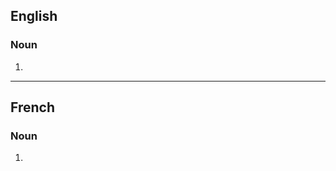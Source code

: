 {{also|Limousines}}

==English==

===Noun===
{{head|en|noun plural form}}

# {{plural of|limousine|lang=en}}

----

==French==

===Noun===
{{head|fr|noun plural form|g=?}}

# {{plural of|limousine|lang=fr}}